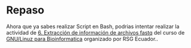 # Repaso

Ahora que ya sabes realizar Script en Bash, podrias intentar realizar la actividad de [6. Extracción de información de archivos fastq](https://rsg-ecuador.github.io/unix.bioinfo.rsgecuador/content/Curso_basico/05_Ejercicios_procesamiento_ficheros_Bioinfo/5_Info_fastq.html) del curso de [GNU/Linuz para Bioinformatica](https://rsg-ecuador.github.io/unix.bioinfo.rsgecuador/README.html) organizado por RSG Ecuador..
